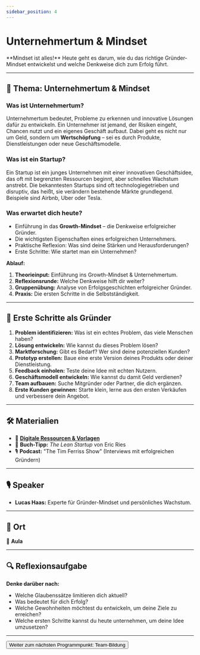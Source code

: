 ```yaml
---
sidebar_position: 4
---
```


# Unternehmertum & Mindset

<Admonition type="info" icon="🧠">
  **Mindset ist alles!**  
  Heute geht es darum, wie du das richtige Gründer-Mindset entwickelst und welche Denkweise dich zum Erfolg führt.
</Admonition>

---

## 🎯 **Thema:** Unternehmertum & Mindset

### **Was ist Unternehmertum?**
Unternehmertum bedeutet, Probleme zu erkennen und innovative Lösungen dafür zu entwickeln. Ein Unternehmer ist jemand, der Risiken eingeht, Chancen nutzt und ein eigenes Geschäft aufbaut. Dabei geht es nicht nur um Geld, sondern um **Wertschöpfung** – sei es durch Produkte, Dienstleistungen oder neue Geschäftsmodelle.

### **Was ist ein Startup?**
Ein Startup ist ein junges Unternehmen mit einer innovativen Geschäftsidee, das oft mit begrenzten Ressourcen beginnt, aber schnelles Wachstum anstrebt. Die bekanntesten Startups sind oft technologiegetrieben und disruptiv, das heißt, sie verändern bestehende Märkte grundlegend. Beispiele sind Airbnb, Uber oder Tesla.

### **Was erwartet dich heute?**
- Einführung in das **Growth-Mindset** – die Denkweise erfolgreicher Gründer.  
- Die wichtigsten Eigenschaften eines erfolgreichen Unternehmers.  
- Praktische Reflexion: Was sind deine Stärken und Herausforderungen?  
- Erste Schritte: Wie startet man ein Unternehmen?  

**Ablauf:**  
1. **Theorieinput:** Einführung ins Growth-Mindset & Unternehmertum.  
2. **Reflexionsrunde:** Welche Denkweise hilft dir weiter?  
3. **Gruppenübung:** Analyse von Erfolgsgeschichten erfolgreicher Gründer.  
4. **Praxis:** Die ersten Schritte in die Selbstständigkeit.  

---

## 🚀 **Erste Schritte als Gründer**
1. **Problem identifizieren:** Was ist ein echtes Problem, das viele Menschen haben?  
2. **Lösung entwickeln:** Wie kannst du dieses Problem lösen?  
3. **Marktforschung:** Gibt es Bedarf? Wer sind deine potenziellen Kunden?  
4. **Prototyp erstellen:** Baue eine erste Version deines Produkts oder deiner Dienstleistung.  
5. **Feedback einholen:** Teste deine Idee mit echten Nutzern.  
6. **Geschäftsmodell entwickeln:** Wie kannst du damit Geld verdienen?  
7. **Team aufbauen:** Suche Mitgründer oder Partner, die dich ergänzen.  
8. **Erste Kunden gewinnen:** Starte klein, lerne aus den ersten Verkäufen und verbessere dein Angebot.  

---

## 🛠️ **Materialien**

- 📂 **[Digitale Ressourcen & Vorlagen](https://drive.google.com/drive/folders/1GMZ5pg54OIcuKGARYLaR_-Cr4w9XJ9iA?usp=drive_link)**  
- 📘 **Buch-Tipp:** *The Lean Startup* von Eric Ries  
- 🎙️ **Podcast:** "The Tim Ferriss Show" (Interviews mit erfolgreichen Gründern)  

---

## 🎙️ **Speaker**

- **Lucas Haas:** Experte für Gründer-Mindset und persönliches Wachstum.  

---

## 📍 **Ort**

📍 **Aula**  


---

## 🔍 **Reflexionsaufgabe**

**Denke darüber nach:**  
- Welche Glaubenssätze limitieren dich aktuell?  
- Was bedeutet für dich Erfolg?  
- Welche Gewohnheiten möchtest du entwickeln, um deine Ziele zu erreichen?  
- Welche ersten Schritte kannst du heute unternehmen, um deine Idee umzusetzen?  

---

<Button destination="/roadmap/docs/startup-basics/yfn-school/day1/team">
  Weiter zum nächsten Programmpunkt: Team-Bildung
</Button>
